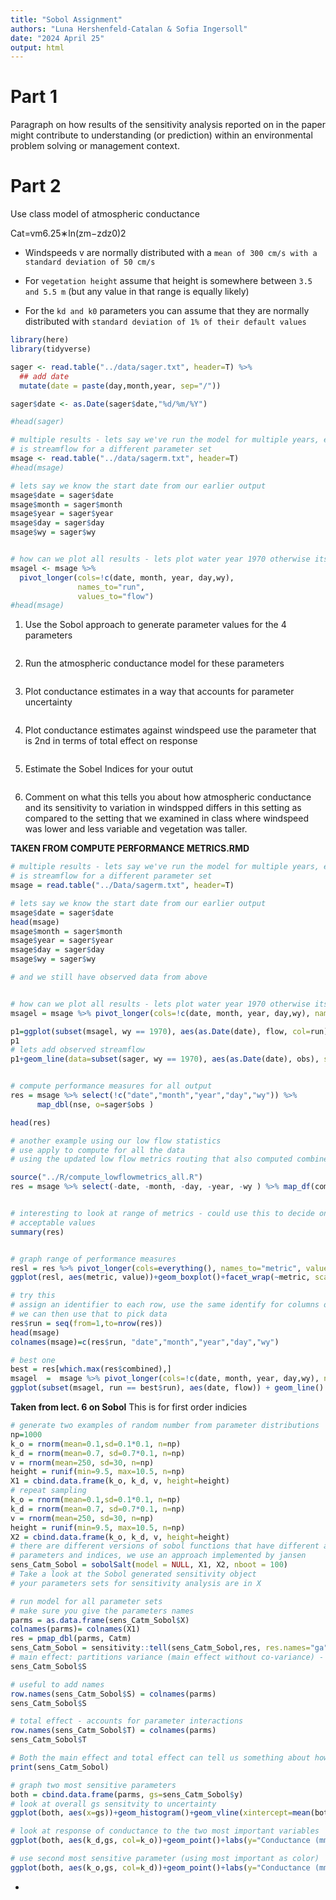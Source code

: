 ```yaml
---
title: "Sobol Assignment"
authors: "Luna Hershenfeld-Catalan & Sofia Ingersoll"
date: "2024 April 25"
output: html
---
```

# Part 1

Paragraph on how results of the sensitivity analysis reported on in the paper might contribute to understanding (or prediction) within an environmental problem solving or management context.

# Part 2

Use class model of atmospheric conductance

Cat=vm6.25∗ln(zm−zdz0)2

- Windspeeds v are normally distributed with a `mean of 300 cm/s with a standard deviation of 50 cm/s`

- For `vegetation height` assume that height is somewhere between `3.5 and 5.5 m` (but any value in that range is equally likely)

- For the `kd and k0` parameters you can assume that they are normally distributed with `standard deviation of 1% of their default values`

```r
library(here)
library(tidyverse)

sager <- read.table("../data/sager.txt", header=T) %>% 
  ## add date
  mutate(date = paste(day,month,year, sep="/"))

sager$date <- as.Date(sager$date,"%d/%m/%Y")

#head(sager)

# multiple results - lets say we've run the model for multiple years, each column
# is streamflow for a different parameter set
msage <- read.table("../data/sagerm.txt", header=T)
#head(msage)

# lets say we know the start date from our earlier output
msage$date = sager$date
msage$month = sager$month
msage$year = sager$year
msage$day = sager$day
msage$wy = sager$wy


# how can we plot all results - lets plot water year 1970 otherwise its hard to see
msagel <- msage %>% 
  pivot_longer(cols=!c(date, month, year, day,wy),
               names_to="run",
               values_to="flow")
#head(msage)
```


1. Use the Sobol approach to generate parameter values for the 4 parameters
```r

```

2. Run the atmospheric conductance model for these parameters
```r

```

3. Plot conductance estimates in a way that accounts for parameter uncertainty
```r

```

4. Plot conductance estimates against windspeed use the parameter that is 2nd in terms of total effect on response
```r

```

5. Estimate the Sobel Indices for your outut
```r

```

6. Comment on what this tells you about how atmospheric conductance and its sensitivity to variation in windspped differs in this setting as compared to the setting that we examined in class where windspeed was lower and less variable and vegetation was taller.



**TAKEN FROM COMPUTE PERFORMANCE METRICS.RMD**

```r

# multiple results - lets say we've run the model for multiple years, each column
# is streamflow for a different parameter set
msage = read.table("../Data/sagerm.txt", header=T)

# lets say we know the start date from our earlier output
msage$date = sager$date
head(msage)
msage$month = sager$month
msage$year = sager$year
msage$day = sager$day
msage$wy = sager$wy

# and we still have observed data from above


# how can we plot all results - lets plot water year 1970 otherwise its hard to see
msagel = msage %>% pivot_longer(cols=!c(date, month, year, day,wy), names_to="run", values_to="flow")

p1=ggplot(subset(msagel, wy == 1970), aes(as.Date(date), flow, col=run))+geom_line()+theme(legend.position = "none")
p1
# lets add observed streamflow
p1+geom_line(data=subset(sager, wy == 1970), aes(as.Date(date), obs), size=2, col="black", linetype=2)+labs(y="Streamflow", x="Date")


# compute performance measures for all output
res = msage %>% select(!c("date","month","year","day","wy")) %>%
      map_dbl(nse, o=sager$obs )

head(res)

# another example using our low flow statistics
# use apply to compute for all the data
# using the updated low flow metrics routing that also computed combined metrics

source("../R/compute_lowflowmetrics_all.R")
res = msage %>% select(-date, -month, -day, -year, -wy ) %>% map_df(compute_lowflowmetrics_all, o=sager$obs, month=msage$month, day=msage$day, year=msage$year, wy=msage$wy)


# interesting to look at range of metrics - could use this to decide on
# acceptable values
summary(res)


# graph range of performance measures
resl = res %>% pivot_longer(cols=everything(), names_to="metric", values_to="value")
ggplot(resl, aes(metric, value))+geom_boxplot()+facet_wrap(~metric, scales="free")

# try this
# assign an identifier to each row, use the same identify for columns of original streamflow data
# we can then use that to pick data
res$run = seq(from=1,to=nrow(res))
head(msage)
colnames(msage)=c(res$run, "date","month","year","day","wy")

# best one
best = res[which.max(res$combined),]
msagel  =  msage %>% pivot_longer(cols=!c(date, month, year, day,wy), names_to="run", values_to="flow")
ggplot(subset(msagel, run == best$run), aes(date, flow)) + geom_line()

```

**Taken from lect. 6 on Sobol**
This is for first order indicies
```r
# generate two examples of random number from parameter distributions
np=1000
k_o = rnorm(mean=0.1,sd=0.1*0.1, n=np)
k_d = rnorm(mean=0.7, sd=0.7*0.1, n=np)
v = rnorm(mean=250, sd=30, n=np)
height = runif(min=9.5, max=10.5, n=np)
X1 = cbind.data.frame(k_o, k_d, v, height=height)
# repeat sampling
k_o = rnorm(mean=0.1,sd=0.1*0.1, n=np)
k_d = rnorm(mean=0.7, sd=0.7*0.1, n=np)
v = rnorm(mean=250, sd=30, n=np)
height = runif(min=9.5, max=10.5, n=np)
X2 = cbind.data.frame(k_o, k_d, v, height=height)
# there are different versions of sobol functions that have different approaches for estimating
# parameters and indices, we use an approach implemented by jansen
sens_Catm_Sobol = sobolSalt(model = NULL, X1, X2, nboot = 100)
# Take a look at the Sobol generated sensitivity object
# your parameters sets for sensitivity analysis are in X

# run model for all parameter sets
# make sure you give the parameters names
parms = as.data.frame(sens_Catm_Sobol$X)
colnames(parms)= colnames(X1)
res = pmap_dbl(parms, Catm)
sens_Catm_Sobol = sensitivity::tell(sens_Catm_Sobol,res, res.names="ga")
# main effect: partitions variance (main effect without co-variance) - sums approximately to one
sens_Catm_Sobol$S

# useful to add names
row.names(sens_Catm_Sobol$S) = colnames(parms)
sens_Catm_Sobol$S

# total effect - accounts for parameter interactions
row.names(sens_Catm_Sobol$T) = colnames(parms)
sens_Catm_Sobol$T

# Both the main effect and total effect can tell us something about how the parameter influences results
print(sens_Catm_Sobol)

# graph two most sensitive parameters
both = cbind.data.frame(parms, gs=sens_Catm_Sobol$y)
# look at overall gs sensitvity to uncertainty
ggplot(both, aes(x=gs))+geom_histogram()+geom_vline(xintercept=mean(both$gs), col="cyan")

# look at response of conductance to the two most important variables
ggplot(both, aes(k_d,gs, col=k_o))+geom_point()+labs(y="Conductance (mm/s)", x="k_d parameter")

# use second most sensitive parameter (using most important as color)
ggplot(both, aes(k_o,gs, col=k_d))+geom_point()+labs(y="Conductance (mm/s)", x="k_d parameter")
```

*